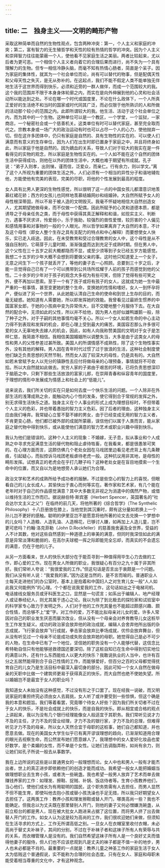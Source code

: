 ```yaml
---
---
---
```

title: 二　独身主义——文明的畸形产物
---




采取这种简单而自然的生物性观点，包含两种冲突：第一，个人主义和家庭的冲突；第二，富有智力的无生殖哲学和天性的较有热情的哲学的冲突。因为个人主义和崇拜智力往往能蒙蔽一个人，使他看不见家庭生活之美丽。两者比较起来，尤以后者为更可恶。一个相信个人主义者向着它的合理后果而进行，尚不失为一个具有理解力的生物。但专一相信冷静头脑，而毫不知有热情心肠者，简直是个呆子。因为家庭的集体性，就其为一个社会单位而论，尚有可以替代的物事，但是配偶天性和父母天性之失灭，是无从弥补的。在这起点，我们不能不假定人类不能单独无伴地生活于这世界而得到快乐，必须和近旁的一群人做伴，而成一个范围较大的我。这个我的范围并不限于本身身体轮廓之内，而实在是向外伸展到他的心灵和社会活动所以能达到之处。不论在哪一个时代或国度里，不论在什么政体下，一个人所真正爱好的生活绝不和当时的国家或时代同其广泛，而必仅限于他所熟识的人和所做的活动那个较小的范围之内。此即所谓较大的我。他生活、活动于这个社会单位之内，而为其中的一个生物。这种单位可以是一个教区，一个学堂，一个监狱，一家商店，一个秘密社会或一个慈善机关。这类单位有时可以替代家庭，甚至完全取而代之。宗教本身或一场广大的政治运动有时也可以占尽一个人的心力，使他抛弃一切。但在这许多团体中，仍只有家庭是自然的、具有生物性的实在的、可以使人们满意而有意义的生存单位，因为人们在出生时即已置身于家庭之中，并且将终身如此，所以家庭于他是自然的。因为嫡血的关系，导致人们对于较大的我实在是一件看得见的实物的观念，所以家庭是生物性实在的。一个人如不能在这个自然的团体生活中获得成功，则他在以外的团体生活中，大概也难于期望有所成就。孔子说：“弟子入则孝，出则悌，谨而信，泛爱众，而亲仁。行有余力，则以学文。”离了这个人所视为重要的团体生活之外，人们必须有一个相当的异性分子和谐地辅佐他，方能使他有完美的表现，完美的尽职，将他的个性发展到最高的程度。

女人具有比男人更深的生物性感觉，所以很明了这一点的中国女孩儿都潜意识地羡慕红裙花轿；西方的女孩儿也同样地羡慕结婚网纱和结婚钟。大自然所赋予女人的母性根深蒂固，所以不易于被人造的文明毁灭。我毫不怀疑地相信大自然创造女人，尤其期望她做母亲，而不仅做一个配偶，因此所赋予的心灵和道德本质，都是诱导之于母亲任务之类，而于母性中获得其真正解释和和谐，如现实主义、判断力，遇事不厌求详，怜爱弱小，乐于施助，较强烈的兽性爱憎，较厉害的个人偏见和感情用事和对事物的一般的个人眼光。所以哲学如果离弃了大自然的本意，不计及这个母性（即女人整个生存之具有支配力的特点和中心解释）而要想使女人快乐，实已走入歧途。因此，在未受教育和受过合理教育的女人中，这个母性是从不强自压制的，它萌芽于儿童时期，渐渐强盛而达到充足于成熟时期。但在男人中，这个父性在三十五岁之前大概都隐而不显，或至少须等到子女已经五岁方能感觉。我想二十五岁的少年大概不会想到将要做父亲的事。这时他只知道爱上一个女子，无意之间生下一个孩子就丢开了，等他的妻子去一心照顾。总要到三十岁之后，才能一旦觉得自己已有了一个可以携带到公共场所炫耀于人前的孩子而感觉到他的父性。二十余岁的少年对于孩子的观念大多视为有些可笑，但除了觉得有些可笑之外，便不再加以思索。至于一个有了孩子或将有孩子的女人，这就成为她一生中最严重的一桩事情，甚至变更她的整个生命，变换她的性情和嗜好。女人一到怀孕将产，便似进了另一个世界，从此她能认清自己生命的使命和到世上生存的目的，而毫无疑惑。她知道有人需要她，所以即发挥她的效能。我曾看见过最娇生惯养的中国富家女郎，于她的小孩病中变为异常伟大，目不交睫地整个月服侍下去。在大自然的配合中，无须如此的父性，所以并不给他，因为男人也好似雄鸭雄鹅一般，除了种子之外，对于子嗣的其他事情均毫不关心。所以一个女人如若生命的中心主动力得不到表现和发挥的机会，即在心理上受到最大的痛苦。美国容忍那么许多很可爱的女人无辜地失去嫁人的机会，因此，如有人向我称赞美国的文明对于女子是怎样仁慈，我简直不相信。我相信美国婚姻所以调整失当，大多是由于这类女人的母性和男人的父性参差过甚所致。美国人的所谓情感不成熟性，除了这个生物性事实外，没有其他的解释。男人因在青年时代过惯了过于放浪的生活，这种社会制度使他们缺乏负责思想的天然节制，然而女人因了较深大的母性，仍是具有的。大自然如若未曾赋予女人以充分的镇静性去应付将做母亲的心理预备，事情就将不可收拾。所以大自然就如此做去。贫穷人家的子弟由于艰苦的环境，已将负责思想深印于脑筋之中，只剩下那些生活放浪的富家儿郎，在崇拜青春和纵容青年的国度里，于理想的情形中发展成为情感上和社会上的“低能儿”。

说来说去，我们所关切的实在只是如何去度一个快乐生活的问题。一个人除非在外部生活的浅薄成熟之余，能触动内心个性的发条，使它得到合于常规的发挥之外，别无求得生活快乐之道。独身主义在个人事业的形式上成为理想目标时，不但带着个人主义的色彩，并也带着愚拙的智力主义色彩。因了后者的理由，这种独身主义应由我们唾弃。我常疑心立誓不娶不嫁的男女，由于已经变成无用的智力主义者，不肯更变心肠，他们都已被外部的成就所蒙蔽，误信他们以属于人类而言，能从家庭之替代物中得到快乐，或从能使他们满意的智力艺术或职业兴趣中得到快乐。

我认为他们是错误的。这种个人主义的现象：不婚嫁，无子息，拟从事业和个人成熟之中寻求充足满意生活的替代物和阻止虐待牲畜，在我看来，都是很愚笨可笑的。在心理方面而言，这颇仿佛几个老处女因在马戏团里边看见老虎背上有几条鞭痕，引起疑心，而拟控诉马戏团老板虐待老虎一般。这种抗议用非其地，是母性的畸形发挥。试想真正的老虎会在乎打几鞭子吗？这种老处女是在盲目地摸索一个生命中的位置，而又自以为是地想旁人承认她们为合理。

政治文学和艺术的成熟所给予成功者的报酬，不过是些空心的智力上的喜悦，但眼看自己的儿女长成人，其愉快出于衷心而何等实在。著作家和艺术家，有几个能在老年时对于自己的作品感觉满意？其中大多数无非视之为消遣中的偶然产物，或借以维持生活的工作而已。据说赫伯特·斯宾塞（Herbert Spencer，英国著名的“社会达尔文主义之父”）在临终的前几天，将他所著的《综合哲学》（The Synthelic Philosophy）十八巨册放在膝上，当他觉到其沉重时，颇有这分量如若换上一个孙儿岂不更好的感触。聪明的伊里亚岂不是愿意将他所著的论文去兑换一个梦想中的儿女吗？人造粮、人造乳油、人造棉花，已够讨人嫌，如再加上人造儿童，岂不更可悲吗？约翰·洛克菲勒（John D.Rockfeller）的慈善施舍遍及全世界，受益的人不计其数，他对这些自然感到一种道德上的审美的满意，但同时我深信如此的满意是异常淡薄和脆弱的，在高尔夫球棍一挥之际即能完全忘却，而真实的不会遗忘的满意，仍在于他的儿子。

从另一方面看来，世人的快乐大部分在于能否寻到一种值得用毕生心力去做的工作，即心爱的工作。现在男女人所做的职业，我很疑心有百分之九十属于非其所好。我们常听人夸说：“我很爱我的工作。”但这句话是否言出于衷颇是一个问题。我们从没有听人说：“我爱我的家。”因为这是当然的，是不言而喻的。普通职业人士每天走进他们的办公室时，基本上是抱着和中国妇人之对生育儿女一般“人人如此我又何能例外”的心理。个个都在说我爱我的工作，这句话如出之于电梯司机、电话接线女服务员或牙科医生之口，显然是一句谎言；如系出于编辑人、地产经理人或证券经纪人，则尤其属于违心之论。我以为除了到北极去的探险家和试验室中的科学家专心致力于发明之外，人们对于他的工作充其量也不能超过颇感兴趣、颇合性情，而总够不上“爱”字。对工作的爱，万不能比拟母亲对儿女的爱。许多人常因对自己的职业发生厌恶而屡次改业，但从没有一个母亲会对养育教导儿女这桩毕生工作发生疑义。成功的政治家会放弃他的政治成就，编辑人会舍弃他所出版的杂志成就，飞行家会放弃飞行成就，拳击家会放弃比拳场成就，优伶会放弃舞台，但从没有听见过一个母亲不论是成功或失败会放弃她的母职。她觉得自己是必不可少的人物，在生命中已有了一个地位，坚信她的职务没有一个人能够代替，这信念比希特勒自信只有他能够拯救德国还要深切。除了这桩自知已在生命中得到切实地位的满意以外，还有什么东西能给人以更大的快乐？我敢说执业的人当中，也许有百分之五居然能得到合于自己性情的工作，而能够爱好，但百分之百的父母都觉得抚育自己的儿女乃是生活目标中最深入最切身的部分。因此可知一个女人自然在做母亲的天职中比做一个建筑师更易于获得真正的快乐，而大自然也绝不使她失望。所以婚姻岂不是最宜于女人的职业吗？

我知道女人未始没有这种感觉，不过没有形之于口罢了。现在经我一说破，而又明说家庭的重担终究必须由女人去肩挑，女人听了或许要受到一些惊惧，但这个确是我的本意和题旨。我们等着看罢，究竟哪个待女人好些？因为我们所关切者不过在于女人的快乐，不是社会成就上的快乐，而是自我的快乐。即从相宜或合格的观点上讲起来，我以为没有几个银行经理能像女人般适宜于其职务。我们常听见说才力不及的主任，才力不及的营业经理，才力不及的银行家，才力不及的总理，但难得听见才力不及的母亲，所以女人天然合宜于母职的这桩事，她们自己都知道，并也愿意去做。现在的美国女大学生似乎已有离开谬误理想的趋向，已渐渐知道用合理的眼光去视察生命，而公然宣布她们愿意嫁人了。我理想中的女人爱好化妆品也爱好数学，是个柔媚的女性，而不单是个女性。让她们去调脂弄粉，如尚有余力，则让她们如孔子所说一般去从事数学。

我在上边所说的这些是以普通男女的一般理想而论。女人中也和男人一般有才能杰出者，世上的真正进步即依赖他们的创造才能而成功。我希望一般女人能把婚姻当做理想职业去生育小孩，或者洗一些碗盏。我也希望一般男人放弃了艺术而单去做赚钱养家的工作：如理发、擦鞋、捉贼、补锅、饭店侍者等。生育小孩教养他们，当心他们，使他们成长为有用聪明的国民，这个职务势需有人去担任，而男人显然不但不能生育，即使叫他去抱小孩或替小孩洗澡也手足无措，所以我只好期望女人去担任了。这两类工作：教养小孩和理发擦鞋或替人开门，哪类高尚一些？我也不能确定。但我总以为丈夫既在那里替别人开门，则他的妻子又何必憎嫌洗碗盏，从前立柜台的都是男人，现在被大批女人跑进来占据了这位置，而将男人挤了出去做替人开门的工作。如女人认为这是较为高尚的工作，我们很欢迎她们来做，但须知在生活寻求的方式上，工作无所谓高低之别。一旦女人在衣帽室里收付衣帽，未必高尚于替丈夫补袜子，其间的分别，不过在于补袜子者和这袜子所有人有荣辱与共的关系，而衣帽管理人是没有的。我们自然希望这袜子所有人是一个良好丈夫而值得他妻子的服侍，但人们也不应该悲观到凡是丈夫的袜子都是不值一补的地步，男人也未必都是不肖的。最重要的一点就是：教养儿童之神圣工作的家庭生活于女人太为低贱这个普通假说，实不能称为合理的社会态度。只有在女人、家庭和母职未能受着相当尊重的文化中，才有这种观念。